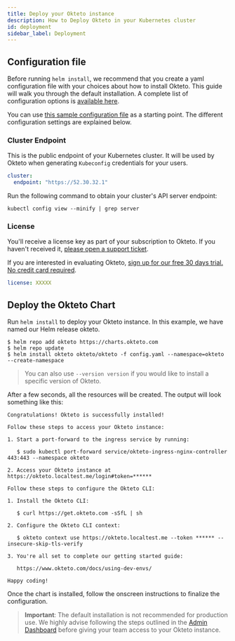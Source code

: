 ```yaml
---
title: Deploy your Okteto instance
description: How to Deploy Okteto in your Kubernetes cluster
id: deployment
sidebar_label: Deployment
---
```



## Configuration file

Before running `helm install`, we recommend that you create a yaml configuration file with your choices about how to install Okteto. This guide will walk you through the default installation. A complete list of configuration options is [available here](self-hosted/administration/configuration.mdx).

You can use [this sample configuration file](https://www.okteto.com/docs/self-hosted/install/config.yaml) as a starting point. The different configuration settings are explained below.

### Cluster Endpoint

This is the public endpoint of your Kubernetes cluster. It will be used by Okteto when generating `Kubeconfig` credentials for your users.

```yaml
cluster:
  endpoint: "https://52.30.32.1"
```

Run the following command to obtain your cluster's API server endpoint:

```
kubectl config view --minify | grep server
```

### License

You'll receive a license key as part of your subscription to Okteto. If you haven't received it, [please open a support ticket](https://okteto.com/support).

If you are interested in evaluating Okteto, [sign up for our free 30 days trial.  No credit card required](https://www.okteto.com/free-trial/).

```yaml
license: XXXXX
```

## Deploy the Okteto Chart

Run `helm install` to deploy your Okteto instance. In this example, we have named our Helm release okteto.

```console
$ helm repo add okteto https://charts.okteto.com
$ helm repo update
$ helm install okteto okteto/okteto -f config.yaml --namespace=okteto --create-namespace
```

> You can also use `--version version` if you would like to install a specific version of Okteto.

After a few seconds, all the resources will be created. The output will look something like this:

```
Congratulations! Okteto is successfully installed!

Follow these steps to access your Okteto instance:

1. Start a port-forward to the ingress service by running:

   $ sudo kubectl port-forward service/okteto-ingress-nginx-controller 443:443 --namespace okteto

2. Access your Okteto instance at https://okteto.localtest.me/login#token=******

Follow these steps to configure the Okteto CLI:

1. Install the Okteto CLI:

   $ curl https://get.okteto.com -sSfL | sh

2. Configure the Okteto CLI context:

   $ okteto context use https://okteto.localtest.me --token ****** --insecure-skip-tls-verify

3. You're all set to complete our getting started guide:

   https://www.okteto.com/docs/using-dev-envs/

Happy coding!
```

Once the chart is installed, follow the onscreen instructions to finalize the configuration.

> **Important**: The default installation is not recommended for production use. We highly advise following the steps outlined in the [Admin Dashboard](administration/dashboard.mdx#installation) before giving your team access to your Okteto instance.

